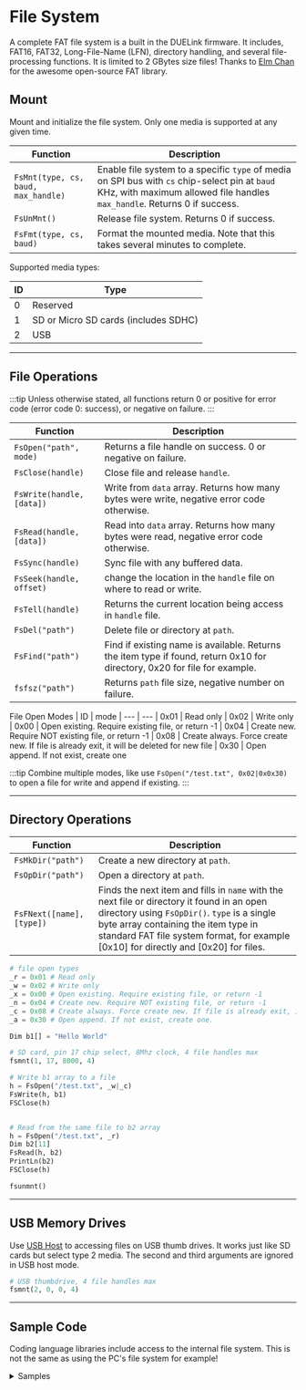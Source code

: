 
# File System

A complete FAT file system is a built in the DUELink firmware. It includes, FAT16, FAT32, Long-File-Name (LFN), directory handling, and several file-processing functions. It is limited to 2 GBytes size files! Thanks to [Elm Chan](http://elm-chan.org/docs/fat_e.html) for the awesome open-source FAT library.

## Mount

Mount and initialize the file system. Only one media is supported at any given time.

| Function                            | Description                                                                                                                                                                |
| ----------------- | ----------------------------- |
| `FsMnt(type, cs, baud, max_handle)` | Enable file system to a specific `type` of media on SPI bus with `cs` chip-select pin at `baud` KHz, with maximum allowed file handles `max_handle`. Returns 0 if success. |
| `FsUnMnt()`                         | Release file system. Returns 0 if success.                                                                                                                                 |
| `FsFmt(type, cs, baud)`             | Format the mounted media. Note that this takes several minutes to complete.                                                                                                |

Supported media types:

| ID  | Type                                 |
| --- | ------------------------------------ |
| 0   | Reserved                             |
| 1   | SD or Micro SD cards (includes SDHC) |
| 2   | USB                                  |

---

## File Operations

:::tip
Unless otherwise stated, all functions return 0 or positive for error code (error code 0: success), or negative on failure.
:::

| Function                  | Description                                                                                                               |
| ------------------------- | ------------------------------------------------------------------------------------------------------------------------- |
| `FsOpen("path", mode)`    | Returns a file handle on success. 0 or negative on failure.                                                               |
| `FsClose(handle)`         | Close file and release `handle`.                                                                                          |
| `FsWrite(handle, [data])` | Write from `data` array. Returns how many bytes were write, negative error code otherwise.                                |
| `FsRead(handle, [data])`  | Read into `data` array. Returns how many bytes were read, negative error code otherwise.                                  |
| `FsSync(handle)`          | Sync file with any buffered data.                                                                                         |
| `FsSeek(handle, offset)`  | change the location in the `handle` file on where to read or write.                                                       |
| `FsTell(handle)`          | Returns the current location being access in `handle` file.                                                               |
| `FsDel("path")`           | Delete file or directory at `path`.                                                                                       |
| `FsFind("path")`          | Find if existing name is available. Returns the item type if found, return 0x10 for directory, 0x20 for file for example. |
| `fsfsz("path")`           | Returns `path` file size, negative number on failure.                                                                     |

File Open Modes
| ID | mode
| --- | ---
| 0x01 | Read only
| 0x02 | Write only
| 0x00 | Open existing. Require existing file, or return -1
| 0x04 | Create new. Require NOT existing file, or return -1
| 0x08 | Create always. Force create new. If file is already exit, it will be deleted for new file
| 0x30 | Open append. If not exist, create one

:::tip
Combine multiple modes, like use `FsOpen("/test.txt", 0x02|0x0x30)` to open a file for write and append if existing.
:::

---

## Directory Operations

| Function                  | Description                                                                                                                                                                                                                                                               |
| ------------------------- | ------------------------------------------------------------------------------------------------------------------------------------------------------------------------------------------------------------------------------------------------------------------------- |
| `FsMkDir("path")`         | Create a new directory at `path`.                                                                                                                                                                                                                                         |
| `FsOpDir("path")`         | Open a directory at `path`.                                                                                                                                                                                                                                               |
| `FsFNext([name], [type])` | Finds the next item and fills in `name` with the next file or directory it found in an open directory using `FsOpDir()`. `type` is a single byte array containing the item type in standard FAT file system format, for example [0x10] for directly and [0x20] for files. |


```py
# file open types
_r = 0x01 # Read only
_w = 0x02 # Write only
_x = 0x00 # Open existing. Require existing file, or return -1
_n = 0x04 # Create new. Require NOT existing file, or return -1
_c = 0x08 # Create always. Force create new. If file is already exit, it will be deleted for new file.
_a = 0x30 # Open append. If not exist, create one.

Dim b1[] = "Hello World"

# SD card, pin 17 chip select, 8Mhz clock, 4 file handles max
fsmnt(1, 17, 8000, 4)

# Write b1 array to a file
h = FsOpen("/test.txt", _w|_c)
FsWrite(h, b1)
FSClose(h)


# Read from the same file to b2 array
h = FsOpen("/test.txt", _r)
Dim b2[11]
FsRead(h, b2)
PrintLn(b2)
FSClose(h)

fsunmnt()
```

---

## USB Memory Drives

Use  [USB Host](../catalog/com/usb-host) to accessing files on USB thumb drives. It works just like SD cards but select type 2 media. The second and third arguments are ignored in USB host mode.

```py
# USB thumbdrive, 4 file handles max
fsmnt(2, 0, 0, 4)
```

---

## Sample Code

Coding language libraries include access to the internal file system. This is not the same as using the PC's file system for example!

<details>
  <summary>Samples</summary>
<Tabs groupid="language" queryString="show"
  values={[
    {label: 'Script', value: 'script'},
    {label: 'Python', value: 'py'},
    {label: 'JavaScript', value: 'js'},
]}>
<TabItem value="script">
```py
# Mount SD card, pin 17 chip select, 8Mhz clock, 4 file handles max
fsmnt(1, 17, 8000, 4)

# open file test.txt to write, mode (0x02 | 0x08)
_h = FsOpen("/test.txt", 0x2|0x8)

# write 4 bytes to handle h
_w = FsWrite_(h, [1,2,3,4])

# close handle
FSClose(_h)
```
</TabItem>
<TabItem value="py">
```py
# Mount SD card, pin 17 chip select, 8Mhz clock, 4 file handles max
duelink.FileSystem.Mount(1, 17, 8000, 4)

# open file test.txt to write, mode (0x02 | 0x08)
h = duelink.FileSystem.Open("test.txt", 0x02 | 0x08 )

# write 4 bytes to handle h
wrote = duelink.FileSystem.Write(h, [1,2,3,4])

# close handle
duelink.FileSystem.Close(h)
```
</TabItem>
<TabItem value="js">
```js
// Mount SD card, pin 17 chip select, 8Mhz clock, 4 file handles max
await duelink.FileSystem.Mount(1, 17, 8000, 4)

// open file test.txt to write, mode (0x02 | 0x08)
let h = await duelink.FileSystem.Open("test.txt", 0x02 | 0x08 )

// write 4 bytes to handle h
let wrote = await duelink.FileSystem.Write(h, [1,2,3,4])

// close handle
await duelink.FileSystem.Close(h)

```
</TabItem>
</Tabs>
</details>


